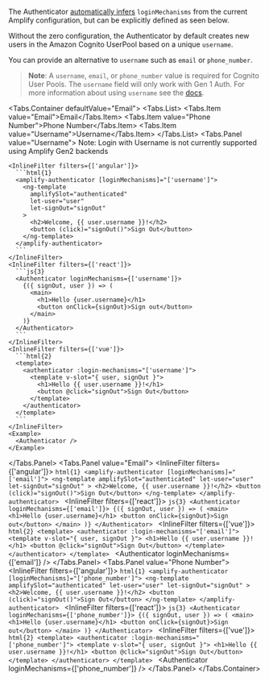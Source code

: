
<Alert role="none" heading="Zero Configuration">

The Authenticator [automatically infers](/connected-components/authenticator#step-1-configure-backend) `loginMechanisms` from the current Amplify configuration, 
but can be explicitly defined as seen below.

</Alert>

Without the zero configuration, the Authenticator by default creates new users in the Amazon Cognito UserPool based on a unique `username`.

You can provide an alternative to `username` such as `email` or `phone_number`.

> **Note**: A `username`, `email`, or `phone_number` value is required for Cognito User Pools. The `username` field will only work with Gen 1 Auth. For more information about using `username` see the [docs](https://docs.amplify.aws/react/build-a-backend/auth/concepts/usernames/).

<Tabs.Container defaultValue="Email">
  <Tabs.List>
    <Tabs.Item value="Email">Email</Tabs.Item>
    <Tabs.Item value="Phone Number">Phone Number</Tabs.Item>
    <Tabs.Item value="Username">Username</Tabs.Item>
  </Tabs.List>
  <Tabs.Panel value="Username">
    Note: Login with Username is not currently supported using Amplify Gen2 backends

    <InlineFilter filters={['angular']}>
      ```html{1}
      <amplify-authenticator [loginMechanisms]="['username']">
        <ng-template
          amplifySlot="authenticated"
          let-user="user"
          let-signOut="signOut"
        >
          <h2>Welcome, {{ user.username }}!</h2>
          <button (click)="signOut()">Sign Out</button>
        </ng-template>
      </amplify-authenticator>
      ```
    </InlineFilter>
    <InlineFilter filters={['react']}>
      ```js{3}
      <Authenticator loginMechanisms={['username']}>
        {({ signOut, user }) => (
          <main>
            <h1>Hello {user.username}</h1>
            <button onClick={signOut}>Sign out</button>
          </main>
        )}
      </Authenticator>
      ```
    </InlineFilter>
    <InlineFilter filters={['vue']}>
      ```html{2}
      <template>
        <authenticator :login-mechanisms="['username']">
          <template v-slot="{ user, signOut }">
            <h1>Hello {{ user.username }}!</h1>
            <button @click="signOut">Sign Out</button>
          </template>
        </authenticator>
      </template>
      ```
    </InlineFilter>
    <Example>
      <Authenticator />
    </Example>
  </Tabs.Panel>
  <Tabs.Panel value="Email">
    <InlineFilter filters={['angular']}>
      ```html{1}
      <amplify-authenticator [loginMechanisms]="['email']">
        <ng-template
          amplifySlot="authenticated"
          let-user="user"
          let-signOut="signOut"
        >
          <h2>Welcome, {{ user.username }}!</h2>
          <button (click)="signOut()">Sign Out</button>
        </ng-template>
      </amplify-authenticator>
      ```
    </InlineFilter>
    <InlineFilter filters={['react']}>
      ```js{3}
      <Authenticator loginMechanisms={['email']}>
        {({ signOut, user }) => (
          <main>
            <h1>Hello {user.username}</h1>
            <button onClick={signOut}>Sign out</button>
          </main>
        )}
      </Authenticator>
      ```
    </InlineFilter>
    <InlineFilter filters={['vue']}>
      ```html{2}
      <template>
        <authenticator :login-mechanisms="['email']">
          <template v-slot="{ user, signOut }">
            <h1>Hello {{ user.username }}!</h1>
            <button @click="signOut">Sign Out</button>
          </template>
        </authenticator>
      </template>
      ```
    </InlineFilter>
    <Example>
      <Authenticator loginMechanisms={['email']} />
    </Example>
  </Tabs.Panel>
  <Tabs.Panel value="Phone Number">
    <InlineFilter filters={['angular']}>
      ```html{1}
      <amplify-authenticator [loginMechanisms]="['phone_number']">
        <ng-template
          amplifySlot="authenticated"
          let-user="user"
          let-signOut="signOut"
        >
          <h2>Welcome, {{ user.username }}!</h2>
          <button (click)="signOut()">Sign Out</button>
        </ng-template>
      </amplify-authenticator>
      ```
    </InlineFilter>
    <InlineFilter filters={['react']}>
      ```js{3}
      <Authenticator loginMechanisms={['phone_number']}>
        {({ signOut, user }) => (
          <main>
            <h1>Hello {user.username}</h1>
            <button onClick={signOut}>Sign out</button>
          </main>
        )}
      </Authenticator>
      ```
    </InlineFilter>
    <InlineFilter filters={['vue']}>
      ```html{2}
      <template>
        <authenticator :login-mechanisms="['phone_number']">
          <template v-slot="{ user, signOut }">
            <h1>Hello {{ user.username }}!</h1>
            <button @click="signOut">Sign Out</button>
          </template>
        </authenticator>
      </template>
      ```
    </InlineFilter>
    <Example>
      <Authenticator loginMechanisms={['phone_number']} />
    </Example>
  </Tabs.Panel>
</Tabs.Container>
